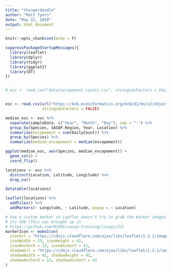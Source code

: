 ```yaml
---
title: "thingerdoodle"
author: "Matt Tyers"
date: "May 21, 2018"
output: html_document
---
```


```r
knitr::opts_chunk$set(echo = F)
```



```r
suppressPackageStartupMessages({
  library(leaflet)
  library(dplyr)
  library(tidyr)
  library(ggplot2)
  library(DT)
})


# esc <- read.csv("data/escapement_counts.csv", stringsAsFactors = FALSE)


esc <- read.csv(url("https://knb.ecoinformatics.org/knb/d1/mn/v2/object/knb.92020.1", method = "libcurl"), 
                stringsAsFactors = FALSE)
```

```r
median_esc <- esc %>% 
  separate(sampleDate, c("Year", "Month", "Day"), sep = "-") %>% 
  group_by(Species, SASAP.Region, Year, Location) %>% 
  summarize(escapement = sum(DailyCount)) %>% 
  group_by(Species) %>% 
  summarize(median_escapement = median(escapement))

ggplot(median_esc, aes(Species, median_escapement)) +
  geom_col() +
  coord_flip()

locations <- esc %>% 
  distinct(Location, Latitude, Longitude) %>% 
  drop_na()

datatable(locations)
```

```r
leaflet(locations) %>% 
  addTiles() %>% 
  addMarkers(~ Longitude, ~ Latitude, popup = ~ Location)

# Use a custom marker so Leaflet doesn't try to grab the marker images from 
# its CDN (this was brought up in 
# https://github.com/NCEAS/sasap-training/issues/22)
markerIcon <- makeIcon(
  iconUrl = "https://cdnjs.cloudflare.com/ajax/libs/leaflet/1.3.1/images/marker-icon.png",
  iconWidth = 25, iconHeight = 41,
  iconAnchorX = 12, iconAnchorY = 41,
  shadowUrl = "https://cdnjs.cloudflare.com/ajax/libs/leaflet/1.3.1/images/marker-shadow.png",
  shadowWidth = 41, shadowHeight = 41,
  shadowAnchorX = 13, shadowAnchorY = 41
)
```

